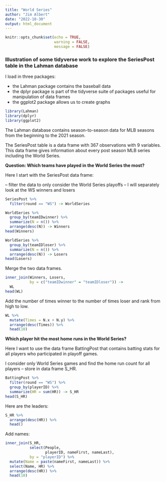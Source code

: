```yaml
---
title: "World Series"
author: "Jim Albert"
date: "2022-10-30"
output: html_document
---
```


```r
knitr::opts_chunk$set(echo = TRUE,
                      warning = FALSE,
                      message = FALSE)
```

### Illustration of some tidyverse work to explore the SeriesPost table in the Lahman database

I load in three packages:

- the Lahman package contains the baseball data
- the dplyr package is part of the tidyverse suite of packages useful for manipulation of data frames
- the ggplot2 package allows us to create graphs

```r
library(Lahman)
library(dplyr)
library(ggplot2)
```

The Lahman database contains season-to-season data for MLB seasons from the beginning to the 2021 season.

The SeriesPost table is a data frame with 367 observations with 9 variables.  This data frame gives information about every post season MLB series including the World Series.

**Question:  Which teams have played in the World Series the most?**

Here I start with the SeriesPost data frame:

-- filter the data to only consider the World Series playoffs
-- I will separately look at the WS winners and losers

```r
SeriesPost %>% 
  filter(round == "WS") -> WorldSeries
```

```r
WorldSeries %>% 
  group_by(teamIDwinner) %>% 
  summarize(N = n()) %>% 
  arrange(desc(N)) -> Winners
head(Winners)
```

```r
WorldSeries %>% 
  group_by(teamIDloser) %>% 
  summarize(N = n()) %>% 
  arrange(desc(N)) -> Losers
head(Losers)
```

Merge the two data frames.

```r
inner_join(Winners, Losers,
           by = c("teamIDwinner" = "teamIDloser")) ->
  WL
head(WL)
```

Add the number of times winner to the number of times loser and rank from high to low.

```r
WL %>% 
  mutate(Times = N.x + N.y) %>% 
  arrange(desc(Times)) %>% 
  head(10)
```

**Which player hit the most home runs in the World Series?**

Here I want to use the data frame BattingPost that contains batting stats for all players who participated in playoff games.

I consider only World Series games and find the home run count for all players -- store in data frame S_HR.

```r
BattingPost %>% 
  filter(round == "WS") %>% 
  group_by(playerID) %>% 
  summarize(HR = sum(HR)) -> S_HR
head(S_HR)
```

Here are the leaders:

```r
S_HR %>% 
  arrange(desc(HR)) %>% 
  head()
```

Add names:

```r
inner_join(S_HR,
           select(People, 
                  playerID, nameFirst, nameLast),
           by = "playerID") %>% 
  mutate(Name = paste(nameFirst, nameLast)) %>% 
  select(Name, HR) %>% 
  arrange(desc(HR)) %>% 
  head(10)
```

